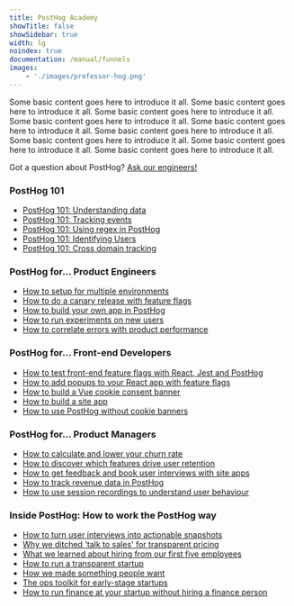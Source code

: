 ```yaml
---
title: PostHog Academy
showTitle: false
showSidebar: true
width: lg
noindex: true
documentation: /manual/funnels
images:
    - './images/professor-hog.png'
---
```



<Hero
    title="PostHog Academy"
    subtitle="Curated lesson tracks from our engineers and users, to help you get even more from PostHog"
/>

Some basic content goes here to introduce it all. Some basic content goes here to introduce it all. Some basic content goes here to introduce it all. Some basic content goes here to introduce it all. Some basic content goes here to introduce it all. Some basic content goes here to introduce it all. Some basic content goes here to introduce it all. Some basic content goes here to introduce it all. Some basic content goes here to introduce it all. 

<p class="text-center p-4">
  Got a question about PostHog? <a href="/questions">Ask our engineers!</a>
</p>

### PostHog 101
- [PostHog 101: Understanding data](/tutorials/non-technical-guide-to-data)
- [PostHog 101: Tracking events](/tutorials/event-tracking-guide)
- [PostHog 101: Using regex in PostHog](/tutorials/regex-basics)
- [PostHog 101: Identifying Users](/tutorials/identifying-users-guide)
- [PostHog 101: Cross domain tracking](/tutorials/cross-domain-tracking)

### PostHog for... Product Engineers
- [How to setup for multiple environments](/tutorials/multiple-environments)
- [How to do a canary release with feature flags](/tutorials/canary-release)
- [How to build your own app in PostHog](/tutorials/build-your-own-posthog-app)
- [How to run experiments on new users](/tutorials/new-user-experiments)
- [How to correlate errors with product performance](/tutorials/sentry-plugin-tutorial)

### PostHog for... Front-end Developers
- [How to test front-end feature flags with React, Jest and PostHog](/tutorials/test-frontend-feature-flags)
- [How to add popups to your React app with feature flags](/tutorials/react-popups)
- [How to build a Vue cookie consent banner](/tutorials/vue-cookie-banner)
- [How to build a site app](/tutorials/build-site-app)
- [How to use PostHog without cookie banners](/tutorials/cookieless-tracking)

### PostHog for... Product Managers
- [How to calculate and lower your churn rate](/tutorials/churn-rate)
- [How to discover which features drive user retention](/tutorials/feature-retention)
- [How to get feedback and book user interviews with site apps](/tutorials/feedback-interviews-site-apps)
- [How to track revenue data in PostHog](/tutorials/stripe-payment-data)
- [How to use session recordings to understand user behaviour](/tutorials/explore-insights-session-recordings)

<div className="lg:ml-2 lg:mt-0 mt-8 -mr-5 max-w-lg lg:max-w-none">
  <StaticImage src="./images/busy-hog.png" />
</div>

<CommunityCTA />

<section class="my-24 px-5">
  <div class="max-w-screen-md mx-auto">
    <h3 class="text-2xl sm:text-4xl lg:text-5xl xl:text-6xl m-0 text-center mb-6 sm:mb-8">Inside PostHog: How to work the PostHog way</h3>
    <ul class="border border-dashed border-gray-accent-light p-0">
      <li class="list-none px-4 py-2"><a href="/blog/interview-snapshot-guide">How to turn user interviews into actionable snapshots</a></li>
      <li class="list-none px-4 py-2 border-t border-dashed border-gray-accent-light"><a href="/blog/transparent-enterprise-pricing">Why we ditched 'talk to sales' for transparent pricing</a></li>
      <li class="list-none px-4 py-2 border-t border-dashed border-gray-accent-light"><a href="/blog/posthog-first-five">What we learned about hiring from our first five employees</a></li>
      <li class="list-none px-4 py-2 border-t border-dashed border-gray-accent-light"><a href="/blog/how-to-run-a-transparent-company">How to run a transparent startup</a></li>
      <li class="list-none px-4 py-2 border-t border-dashed border-gray-accent-light"><a href="/blog/making-something-people-want">How we made something people want</a></li>
      <li class="list-none px-4 py-2 border-t border-dashed border-gray-accent-light"><a href="/blog/startup-ops-toolkit">The ops toolkit for early-stage startups</a></li>
      <li class="list-none px-4 py-2 border-t border-dashed border-gray-accent-light"><a href="/blog/startup-finance-without-finance">How to run finance at your startup without hiring a finance person</a></li>
    </ul>
  </div>
</section>
